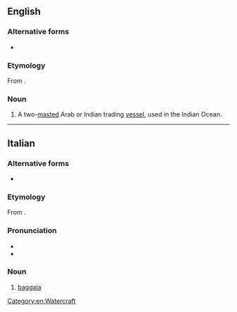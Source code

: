 ==English==

===Alternative forms===
* {{l|en|baglo}}

===Etymology===
From {{bor|en|ar|بَغْلَة|t=she-[[mule]]}}.

===Noun===
{{en-noun}}

# A two-[[mast]]ed Arab or Indian trading [[vessel]], used in the Indian Ocean.

[[Category:en:Watercraft]]

----

==Italian==

===Alternative forms===
* {{alter|it|bagala}}

===Etymology===
From {{bor|it|ar|بَغْلَة|t=she-[[mule]]}}.

===Pronunciation===
* {{it-IPA|bàggala}}
* {{hyph|it|bag|ga|la}}

===Noun===
{{it-noun|f}}

# [[#English|baggala]]

{{C|it|Watercraft}}